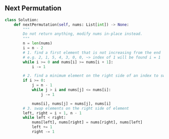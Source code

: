 ## Next Permutation

```python
class Solution:
    def nextPermutation(self, nums: List[int]) -> None:
        """
        Do not return anything, modify nums in-place instead.
        """
        n = len(nums)
        i = n - 2
        # 1. find a first element that is not increasing from the end
        # e.g. 2, 1, 5, 4, 3, 0, 0, ~> index of 1 will be found i = 1
        while i >= 0 and nums[i] >= nums[i + 1]:
            i -= 1

        # 2. find a minimum element on the right side of an index to swap elements
        if i >= 0:
            j = n - 1
            while j > i and nums[j] <= nums[i]:
                j -= 1

            nums[i], nums[j] = nums[j], nums[i]
        # 3. swap elements on the right side of element
        left, right = i + 1, n - 1
        while left < right:
            nums[left], nums[right] = nums[right], nums[left]
            left += 1
            right -= 1
```
